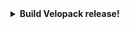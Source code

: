 
<FancyStep step={props.step} noline={true}>
    <details>
        <summary>
            <strong>Build Velopack release!</strong>
        </summary>

        You are now ready to build a Velopack release for your application. 

        The `--packId` can be any unique application identifier that you wish to use. Because this must be unique across all applications, 
        we recommend including your company name: `<CompanyName>.<AppName>`.

        The `--mainExe` option is only required if your executable name is different than the `--packId` of your application.

        See the [CLI reference](/reference/cli/) for more details on the available options.

        ```cmd
        vpk pack --packId YourAppId --packVersion 1.0.0 --packDir .\publish --mainExe yourMainApp.exe
        ```

        {props.includeWarningTip && (
        <Admonition type="tip">
            <code>vpk</code> will produce the a warning saying that the <code>VelopackApp.Run()</code> was 
            not found in the entry point of your application. 
            This is expected, and the warning can be safely ignored for this type of application.
        </Admonition>
        )}
    </details>
</FancyStep>